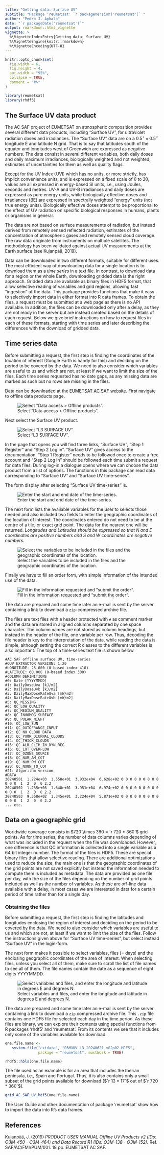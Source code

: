 ```yaml
---
title: "Getting data: Surface UV"
subtitle: "Package 'reumetsat' `r packageVersion('reumetsat')` "
author: "Pedro J. Aphalo"
date: "`r packageDate('reumetsat')`"
output: rmarkdown::html_vignette
vignette: >
  %\VignetteIndexEntry{Getting data: Surface UV}
  %\VignetteEngine{knitr::rmarkdown}
  %\VignetteEncoding{UTF-8}
---
```


```r
knitr::opts_chunk$set(
  fig.width = 6,
  fig.height = 4,
  out.width = "95%",
  collapse = TRUE,
  comment = "#>"
)
```

```r
library(reumetsat)
library(rhdf5)
```

## The Surface UV data product

The AC SAF project of EUMETSAT on atmospheric composition provides several different data products, including "Surface UV", for ultraviolet radiation doses and irradiances. The "Surface UV" data are on a $0.5^\circ \times 0.5^\circ$ longitude E and latitude N grid. That is to say that latitudes south of the equator and longitudes west of Greenwich are expressed as negative numbers. The data consist in several different variables, both daily doses and daily maximum irradiances, biologically weighted and not weighted, estimates of uncertainties for them as well as quality flags.

Except for the UV Index (UVI) which has no units, or more strictly, has implicit convenience units, and is expressed on a fixed scale of 0 to 20, values are all expressed in energy-based SI units, i.e., using Joules, seconds and metres. UV-A and UV-B irradiances and daily doses are expressed as pure energy units, while biologically effective doses and irradiances (BE) are expressed in spectrally weighted "energy" units (not true energy units). Biologically effective doses attempt to be proportional to the effect of UV radiation on specific biological responses in humans, plants or organisms in general.

The data are not based on surface measurements of radiation, but instead derived from remotely sensed reflected radiation, estimates of the concentration of atmospheric gases and remotely sensed cloud coverage. The raw data originate from instruments on multiple satellites. The methodology has been validated against actual UV measurements at the Earth surface (see Kujanpää, 2019).

Data can be downloaded in two different formats, suitable for different uses. The most efficient way of downloading data for a single location is to download them as a _time series_ in a text file. In contrast,  to download data for a region or the whole Earth, downloading gridded data is the right approach. Gridded data are available as binary files in HDF5 format, that allow selective reading of variables and grid regions, allowing fast "ingestion" of the data. This package provides functions that make it easy to selectively import data in either format into R data frames. To obtain the files, a request must be submitted at a web page as there is no API available. In addition, the files can be downloaded only after a delay, as they are not ready in the server but are instead created based on the details of each request. Below we give brief instructions on how to request files in each of these formats, starting with time series and later describing the differences with the download of gridded data.

## Time series data

Before submitting a request, the first step is finding the coordinates of the location of interest (Google Earth is handy for this) and deciding on the period to be covered by the data. We need to also consider which variables are useful to us and which are not, at least if we want to limit the size of the files. Each time series requested has no date gaps, as any missing data are marked as such but no rows are missing in the files.

Data can be downloaded at the [EUMETSAT AC SAF website](https://acsaf.org/). First navigate to offline data products page.

![Select "Data access \> Offline products".](AC_SAF_0.png)

Next select the Surface UV product.

![Select "L3 SURFACE UV".](AC_SAF_1.png)

In the page that opens you will find three links, "Surface UV", "Step 1 Register" and "Step 2 Log in". "Surface UV" gives access to the documentation. "Step 1 Register" needs to be followed once to create a free account and "Step 2 Log in" should be followed each time submit a request for data files. During log-in a dialogue opens where we can choose the data product from a list of options. The functions in this package can read data corresponding to "Surface UV" and "Surface UV time-series".

The form display after selecting "Surface UV time-series" is.

![Enter the start and end date of the time-series.](AC_SAF_2.png)

The next form lists the available variables for the user to selects those needed and also included two fields to enter the geographic coordinates of the location of interest. The coordinates entered do not need to be at the centre of a tile, or exact grid point. The data for the nearest one will be returned. _Longitudes and Latitudes should be expressed so that N and E coordinates are positive numbers and S and W coordinates are negative numbers._

![Select the variables to be included in the files and the geographic coordinates of the location.](AC_SAF_3.png)

Finally we have to fill an order form, with simple information of the intended use of the data.

![Fill in the information requested and "submit the order".](AC_SAF_4.png)

The data are prepared and some time later an e-mail is sent by the server containing a link to download a `zip`-compressed archive file.

The files are text files with a header protected with `#` as comment marker and the data are stored in aligned columns separated by one space character. The column names are not stored as column headings, but instead in the header of the file, one variable per row. Thus, decoding the file header is key to the interpretation of the data, while reading the data is simple, although setting the correct R classes to the different variables is also important. The top of a time-series text file is shown below.

```
#AC SAF offline surface UV, time-series
#OUV EXTRACTOR VERSION: 1.20
#LONGITUDE: 25.000 (0-based index 410)
#LATITUDE: 60.000 (0-based index 300)
#COLUMN DEFINITIONS
#0: Date [YYYYMMDD]
#1: DailyDoseUva [kJ/m2]
#2: DailyDoseUvb [kJ/m2]
#3: DailyMaxDoseRateUva [mW/m2]
#4: DailyMaxDoseRateUvb [mW/m2]
#5: QC_MISSING
#6: QC_LOW_QUALITY
#7: QC_MEDIUM_QUALITY
#8: QC_INHOMOG_SURFACE
#9: QC_POLAR_NIGHT
#10: QC_LOW_SUN
#11: QC_OUTOFRANGE_INPUT
#12: QC_NO_CLOUD_DATA
#13: QC_POOR_DIURNAL_CLOUDS
#14: QC_THICK_CLOUDS
#15: QC_ALB_CLIM_IN_DYN_REG
#16: QC_LUT_OVERFLOW
#17: QC_OZONE_SOURCE
#18: QC_NUM_AM_COT
#19: QC_NUM_PM_COT
#20: QC_NOON_TO_COT
#21: Algorithm version
#DATA
20240501  1.224e+03  1.558e+01  3.932e+04  6.628e+02 0 0 0 0 0 0 0 0 0 0 0 0  1  2  0  0 2.2
20240502  1.235e+03  1.648e+01  3.951e+04  6.974e+02 0 0 0 0 0 0 0 0 0 0 0 0  1  2  0  0 2.2
20240503  9.368e+02  1.345e+01  3.224e+04  5.871e+02 0 0 0 0 0 0 0 0 0 0 0 0  1  2  0  0 2.2
... etc.
```

## Data on a geographic grid

Worldwide coverage consists in $720 \times 360 = `r 720 * 360`$ grid points. As for time series, the number of data columns varies depending of what was included in the request when the file was downloaded. However, one difference is that QC information is collected into a single variable as a 64 bit integer number. The format of the files is HDF5. These are special binary files that allow selective reading. There are additional optimizations used to reduce the size, the main one is that the geographic coordinates of the grid points are not saved explicitly but instead the information needed to compute them is included as metadata. The data are provided as one file per day, with the size of the files depending on the number of grid points included as well as the number of variables. As these are off-line data available with a delay, in most cases we are interested in data for a certain period of time rather than for a single day.

### Obtaining the files

Before submitting a request, the first step is finding the latitudes and longitudes enclosing the region of interest and deciding on the period to be covered by the data. We need to also consider which variables are useful to us and which are not, at least if we want to limit the size of the files. Follow the instructions given above for "Surface UV time-series", but select instead "Surface UV" in the login-form.

The next form makes it possible to select variables, files (= days) and the enclosing geographic coordinates of the area of interest. When selecting files, unless you select all of them, make sure to scroll the list of file names to see all of them. The file names contain the date as a sequence of eight digits YYYYMMDD.

![Select variables and files, and enter the longitude and latitude in degrees E and degrees N.](AC_SAF_6.png)

The data are prepared and some time later an e-mail is sent by the server containing a link to download a `zip`.compressed archive file. This `.zip` file contains one HDF5 file for selected each day in the time period. As these files are binary, we can explore their contents using special functions from R packages 'rhdf5' and 'reumetsat'. From its contents we see that it includes only some of the variables available for download.

```r
one.file.name <-
   system.file("extdata", "O3MOUV_L3_20240621_v02p02.HDF5",
               package = "reumetsat", mustWork = TRUE)
```

```r
rhdf5::h5ls(one.file.name)
```
The file used as an example is for an area that includes the Iberian peninsula, i.e., Spain and Portugal. Thus, it is also contains only a small subset of the grid points available for download ($`r 13 * 17`$ out of $`r 720 * 360`$).

```r
grid_AC_SAF_UV_hdf5(one.file.name)
```

The User Guide and other documentation of package 'reumetsat' show how to import the data into R's data frames.

## References

Kujanpää, J. (2019) _PRODUCT USER MANUAL Offline UV Products v2
   (IDs: O3M-450 - O3M-464) and Data Record R1 (IDs: O3M-138 - O3M-152)_. Ref.
   SAF/AC/FMI/PUM/001. 18 pp. EUMETSAT AC SAF.

